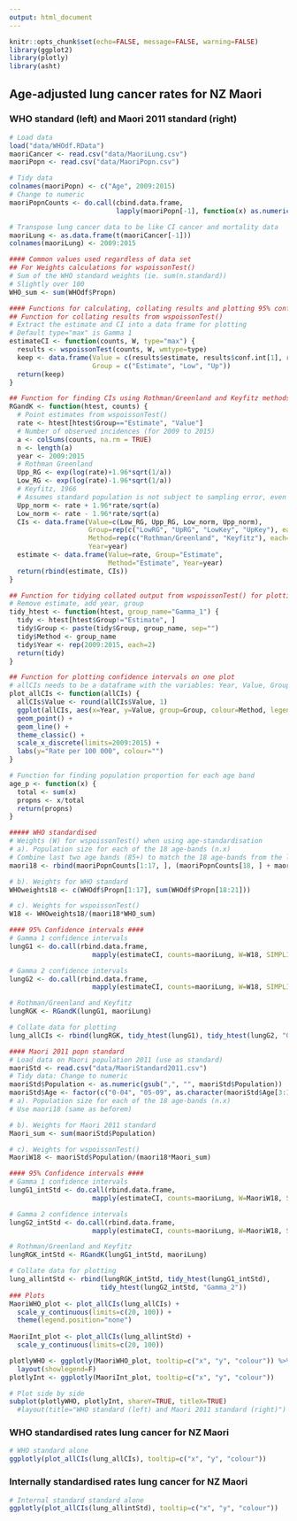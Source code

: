 ```yaml
---
output: html_document
---
```


<style>
.figure {
   margin-top: 100px;
   margin-bottom: 100px;
}
</style>

```r
knitr::opts_chunk$set(echo=FALSE, message=FALSE, warning=FALSE)
library(ggplot2)
library(plotly)
library(asht)
```

## Age-adjusted lung cancer rates for NZ Maori
### WHO standard (left) and Maori 2011 standard (right)

```r
# Load data
load("data/WHOdf.RData")
maoriCancer <- read.csv("data/MaoriLung.csv")
maoriPopn <- read.csv("data/MaoriPopn.csv")

# Tidy data
colnames(maoriPopn) <- c("Age", 2009:2015)
# Change to numeric
maoriPopnCounts <- do.call(cbind.data.frame, 
                           lapply(maoriPopn[-1], function(x) as.numeric(gsub(",", "", x))))

# Transpose lung cancer data to be like CI cancer and mortality data
maoriLung <- as.data.frame(t(maoriCancer[-1]))
colnames(maoriLung) <- 2009:2015

#### Common values used regardless of data set
## For Weights calculations for wspoissonTest() 
# Sum of the WHO standard weights (ie. sum(n.standard))
# Slightly over 100
WHO_sum <- sum(WHOdf$Propn)

#### Functions for calculating, collating results and plotting 95% confidence intervals
## Function for collating results from wspoissonTest() 
# Extract the estimate and CI into a data frame for plotting
# Default type="max" is Gamma 1
estimateCI <- function(counts, W, type="max") {
  results <- wspoissonTest(counts, W, wmtype=type)
  keep <- data.frame(Value = c(results$estimate, results$conf.int[1], results$conf.int[2])*100000,
                     Group = c("Estimate", "Low", "Up"))
  return(keep)
}

## Function for finding CIs using Rothman/Greenland and Keyfitz methods 
RGandK <- function(htest, counts) {
  # Point estimates from wspoissonTest()
  rate <- htest[htest$Group=="Estimate", "Value"]
  # Number of observed incidences (for 2009 to 2015)
  a <- colSums(counts, na.rm = TRUE)
  n <- length(a)
  year <- 2009:2015
  # Rothman Greenland
  Upp_RG <- exp(log(rate)+1.96*sqrt(1/a))
  Low_RG <- exp(log(rate)-1.96*sqrt(1/a))
  # Keyfitz, 1966 
  # Assumes standard population is not subject to sampling error, even if directly standardised.
  Upp_norm <- rate + 1.96*rate/sqrt(a)
  Low_norm <- rate - 1.96*rate/sqrt(a)
  CIs <- data.frame(Value=c(Low_RG, Upp_RG, Low_norm, Upp_norm), 
                    Group=rep(c("LowRG", "UpRG", "LowKey", "UpKey"), each=n), 
                    Method=rep(c("Rothman/Greenland", "Keyfitz"), each=2*n),
                    Year=year)
  estimate <- data.frame(Value=rate, Group="Estimate", 
                         Method="Estimate", Year=year)
  return(rbind(estimate, CIs))
}

## Function for tidying collated output from wspoissonTest() for plotting
# Remove estimate, add year, group
tidy_htest <- function(htest, group_name="Gamma_1") {
  tidy <- htest[htest$Group!="Estimate", ]
  tidy$Group <- paste(tidy$Group, group_name, sep="")
  tidy$Method <- group_name
  tidy$Year <- rep(2009:2015, each=2)
  return(tidy)
}

## Function for plotting confidence intervals on one plot
# allCIs needs to be a dataframe with the variables: Year, Value, Group, Method
plot_allCIs <- function(allCIs) {
  allCIs$Value <- round(allCIs$Value, 1)
  ggplot(allCIs, aes(x=Year, y=Value, group=Group, colour=Method, legendgroup=Method)) +
  geom_point() +
  geom_line() +
  theme_classic() +
  scale_x_discrete(limits=2009:2015) +
  labs(y="Rate per 100 000", colour="")
}

# Function for finding population proportion for each age band
age_p <- function(x) {
  total <- sum(x)
  propns <- x/total
  return(propns)
}

##### WHO standardised
# Weights (W) for wspoissonTest() when using age-standardisation
# a). Population size for each of the 18 age-bands (n.x)
# Combine last two age bands (85+) to match the 18 age-bands from the lung cancer data
maori18 <- rbind(maoriPopnCounts[1:17, ], (maoriPopnCounts[18, ] + maoriPopnCounts[19, ]))

# b). Weights for WHO standard
WHOweights18 <- c(WHOdf$Propn[1:17], sum(WHOdf$Propn[18:21]))

# c). Weights for wspoissonTest()
W18 <- WHOweights18/(maori18*WHO_sum)

#### 95% Confidence intervals ####
# Gamma 1 confidence intervals
lungG1 <- do.call(rbind.data.frame, 
                     mapply(estimateCI, counts=maoriLung, W=W18, SIMPLIFY=FALSE))

# Gamma 2 confidence intervals 
lungG2 <- do.call(rbind.data.frame, 
                     mapply(estimateCI, counts=maoriLung, W=W18, SIMPLIFY=FALSE, type="tcz"))

# Rothman/Greenland and Keyfitz
lungRGK <- RGandK(lungG1, maoriLung)

# Collate data for plotting
lung_allCIs <- rbind(lungRGK, tidy_htest(lungG1), tidy_htest(lungG2, "Gamma_2"))

#### Maori 2011 popn standard
# Load data on Maori population 2011 (use as standard)
maoriStd <- read.csv("data/MaoriStandard2011.csv")
# Tidy data: Change to numeric
maoriStd$Population <- as.numeric(gsub(",", "", maoriStd$Population))
maoriStd$Age <- factor(c("0-04", "05-09", as.character(maoriStd$Age[3:18])))
# a). Population size for each of the 18 age-bands (n.x)
# Use maori18 (same as beforem)

# b). Weights for Maori 2011 standard
Maori_sum <- sum(maoriStd$Population)

# c). Weights for wspoissonTest()
MaoriW18 <- maoriStd$Population/(maori18*Maori_sum)

#### 95% Confidence intervals ####
# Gamma 1 confidence intervals
lungG1_intStd <- do.call(rbind.data.frame, 
                     mapply(estimateCI, counts=maoriLung, W=MaoriW18, SIMPLIFY=FALSE))

# Gamma 2 confidence intervals 
lungG2_intStd <- do.call(rbind.data.frame, 
                     mapply(estimateCI, counts=maoriLung, W=MaoriW18, SIMPLIFY=FALSE, type="tcz"))

# Rothman/Greenland and Keyfitz
lungRGK_intStd <- RGandK(lungG1_intStd, maoriLung)

# Collate data for plotting
lung_allintStd <- rbind(lungRGK_intStd, tidy_htest(lungG1_intStd), 
                       tidy_htest(lungG2_intStd, "Gamma_2"))
### Plots
MaoriWHO_plot <- plot_allCIs(lung_allCIs) +
  scale_y_continuous(limits=c(20, 100)) +
  theme(legend.position="none")
  
MaoriInt_plot <- plot_allCIs(lung_allintStd) +
  scale_y_continuous(limits=c(20, 100)) 

plotlyWHO <- ggplotly(MaoriWHO_plot, tooltip=c("x", "y", "colour")) %>% 
  layout(showlegend=F)
plotlyInt <- ggplotly(MaoriInt_plot, tooltip=c("x", "y", "colour")) 

# Plot side by side
subplot(plotlyWHO, plotlyInt, shareY=TRUE, titleX=TRUE) 
  #layout(title="WHO standard (left) and Maori 2011 standard (right)")
```


### WHO standardised rates lung cancer for NZ Maori
```r
# WHO standard alone
ggplotly(plot_allCIs(lung_allCIs), tooltip=c("x", "y", "colour")) 
```

### Internally standardised rates lung cancer for NZ Maori
```r
# Internal standard standard alone
ggplotly(plot_allCIs(lung_allintStd), tooltip=c("x", "y", "colour")) 
```

